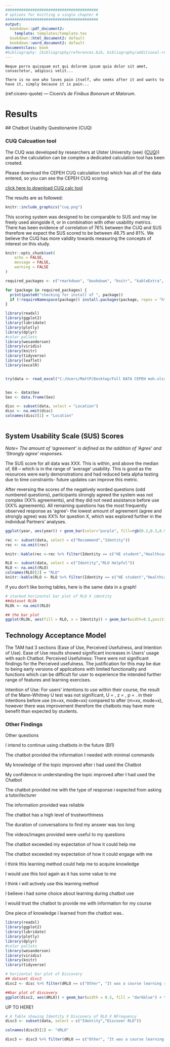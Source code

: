```yaml
---
#########################################
# options for knitting a single chapter #
#########################################
output:
  bookdown::pdf_document2:
    template: templates/template.tex
  bookdown::html_document2: default
  bookdown::word_document2: default
documentclass: book
#bibliography: [bibliography/references.bib, bibliography/additional-references.bib]
---
```


```block
Neque porro quisquam est qui dolorem ipsum quia dolor sit amet, consectetur, adipisci velit...

There is no one who loves pain itself, who seeks after it and wants to have it, simply because it is pain...
```

(ref:cicero-quote) --- Cicero's *de Finibus Bonorum et Malorum*.

```{=html}
<!-- 
Notes for adding an opening quote in PDF output:
i) add the reference for the quote with the chunk option quote_author="my author name",
ii) include=knitr::opts_knit$get('rmarkdown.pandoc.to') == 'latex' means that these quotes are only included when output is latex (in HTML output, it would appear by the end of the previous page)
iii) You can't use markdown syntax inside chunk options, so if you want to e.g. italicise a book name in the quote reference use a 'text reference': Create a named piece of text with '(ref:label-name) My text', then link to this in the chunk option with quote_author='(ref:label-name)'
-->
```


# Results {#rmd-basics}

\minitoc <!-- this will include a mini table of contents-->

<!-- LaTeX normally does not indent the first line after a heading - however, it does so after the mini table of contents. You can manually tell it not to with \noindent -->

\noindent 
## Chatbot Usabilty Questionanire (CUQ)

### CUQ Calcuation tool

The CUQ was developed by researchers at Ulster University (see)
[](){<a href="https://www.ulster.ac.uk/research/topic/computer-science/artificial-intelligence/projects/cuq" target="_blank">CUQ</a>}) and as the calculation can be complex a dedicated calculation tool has been created. 

Please download the CEPEH CUQ calculation tool which has all of the data entered, so you can see the CEPEH CUQ scoring. 

[click here to download CUQ calc tool](CUQ-Calculation-Tool.xlsx)


The results are as followed:

```r

knitr::include_graphics("cuq.png")

```

This scoring system was designed to be comparable to SUS and may be freely used alongside it, or in combination with other usability metrics. There has been evidence of correlation of 76% between the CUQ and SUS therefore we expect the SUS scored to be between 48.75 and 81%.  We believe the CUQ has more validity towards measuring the concepts of interest on this study. 



```r
knitr::opts_chunk$set(
	echo = FALSE,
	message = FALSE,
	warning = FALSE
)

required_packages <- c("rmarkdown", "bookdown", "knitr", "kableExtra", "tidyverse", "here", "readxl", "ggplot2", "lubridate", "plotly", "dplyr", "wesanderson", "viridis","leaflet")

for (package in required_packages) {
  print(paste0("checking for install of ", package))
  if (!requireNamespace(package)) install.packages(package, repos = "http://cran.rstudio.com")
}

library(readxl)
library(ggplot2)
library(lubridate)
library(plotly)
library(dplyr)
#color pallets
library(wesanderson)
library(viridis)
library(knitr)
library(tidyverse)
library(leaflet)
library(excelR)


try(data <- read_excel("C:/Users/MattP/Desktop/Full DATA CEPEH moh.xlsx"))


Sex <- data$Sex
Sex <- data.frame(Sex)

disc <- subset(data, select = "Location")
disc <- na.omit(disc)
colnames(disc)[1] = "Location"



```



##	System Usability Scale (SUS) Scores	

*Note= The amount of ‘agreement’ is defined as the addition of ‘Agree’ and ‘Strongly agree’ responses.*

The SUS score for all data was XXX. This is within, and above the median of, 68 – which is in the range of ‘average’ usability. This is good as the resources were early demonstrations and had reduced beta alpha testing due to time constraints- future updates can improve this metric.

After reversing the scores of the negatively worded questions (odd numbered questions), participants strongly agreed the system was not complex (XX% agreements), and they did not need assistance before use (XX% agreements). All remaining questions has the most frequently observed response as ‘agree’- the lowest amount of agreement (agree and strongly agree) was XX% for question X, which was explored further in the individual Partners’ analyses. 



```r

ggplot(year, aes(year)) + geom_bar(color="purple", fill=rgb(0.2,0.3,0.9,0.7) ) + scale_x_continuous(breaks = seq(2006, 2022,1)) + theme(plot.title = element_text(face="bold.italic"))
```




```r

rec <- subset(data, select = c("Recommend","Identity"))
rec <- na.omit(rec)

knitr::kable(rec <-rec %>% filter(Identity == c("HE student","Healthcare professional", "Other", "Student","Tutor/Teacher/Lecturer","Patient/Service-user/Carer",format('html'))) %>% group_by(Identity, Recommend) %>% count(Recommend), "pipe")


```


```r

RLO <- subset(data, select = c("Identity","RLO Helpful"))
RLO <- na.omit(RLO)
colnames(RLO)[2] = "RLO" 
knitr::kable(RLO <- RLO %>% filter(Identity == c("HE student","Healthcare professional", "Other", format('html'), "Student","Tutor/Teacher/Lecturer", "Patient/Service-user/Carer")) %>% group_by(Identity, RLO) %>% count(RLO), "pipe")

```

if you don't like boring tables, here is the same data in a graph!

```r
# stacked horizontal bar plot of RLO X identity 
##dataset RLOk 
RLOk <- na.omit(RLO) 

## the bar plot
ggplot(RLOk, aes(fill = RLO, x = Identity)) + geom_bar(width=0.5,position = "fill") + coord_flip() + ggtitle("How helpful has this learning object been?") + theme(plot.title = element_text(face="bold.italic")) + ylab("Scale of how helpful (0-1) ") + xlab("") + scale_fill_viridis(discrete = TRUE,option = "D") 

```





## Technology Acceptance Model

The TAM had 3 sections (Ease of Use, Perceived Usefulness, and Intention of Use). Ease of Use results showed significant increases in Users’ usage with each Chatbot. Perceived Usefulness: There were not significant findings for the Perceived usefulness. The justification for this may be due to being early versions of applications with limited functionality and functions which can be difficult for user to experience the intended further range of features and learning exercises. 

Intention of Use: For users’ intentions to use within their course, the result of the Mann-Whitney U test was not significant, U = , z = , p = . in their intentions before use (m=xx, mode=xx) compared to after (m=xx, mode=x), however there was improvement therefore the chatbots may have more benefit than expected by students. 




### Other Findings

Other questions

I intend to continue using chatbots in the future (BI1)	

The chatbot provided the information I needed with minimal commands	

My knowledge of the topic improved after i had used the Chatbot	

My confidence in understanding the topic improved after I had used the Chatbot	

The chatbot provided me with the type of response i expected from asking a tutor/lecturer	 

The information provided was reliable 

The chatbot has a high level of trustworthiness	

The duration of conversations to find my answer was too long	

The videos/images provided were useful to my questions

The chatbot exceeded my expectation of how it could help me	

The chatbot exceeded my expectation of how it could engage with me

I think this learning method could help me to acquire knowledge	

I would use this tool again as it has some value to me	

I think i will actively use this learning method	

I believe i had some choice about learning during chatbot use	

I would trust the chatbot to provide me with information for my course

One piece of knowledge i learned from the chatbot was..



```r

library(readxl)
library(ggplot2)
library(lubridate)
library(plotly)
library(dplyr)
#color pallets
library(wesanderson)
library(viridis)
library(knitr)
library(tidyverse)


```

```r

# horizontal bar plot of Discovery
## dataset disc2
disc2 <- disc %>% filter(dRLO == c("Other", "It was a course learning resource", "General internet search", "Recommended by a colleague/peer","Through HELM-Open")) 

##bar plot of discovery
ggplot(disc2, aes(dRLO)) + geom_bar(width = 0.5, fill = "darkblue") + theme_minimal() + ggtitle("How did you find out about the RLO you used?") + theme(plot.title = element_text(hjust = -1.5, face = "bold.italic")) + coord_flip() + ylab("Number of respondents") + xlab(" ")
```


UP TO HERE1


```r

# A Table showing Identity X Discovery of RLO X NFrequency
disc3 <- subset(data, select = c("Identity","Discover RLO"))

colnames(disc3)[2] <- "dRLO"

disc3 <- disc3 %>% filter(dRLO == c("Other", "It was a course learning resource", "General internet search", "Recommended by a colleague/peer","Through HELM-Open"))

```

